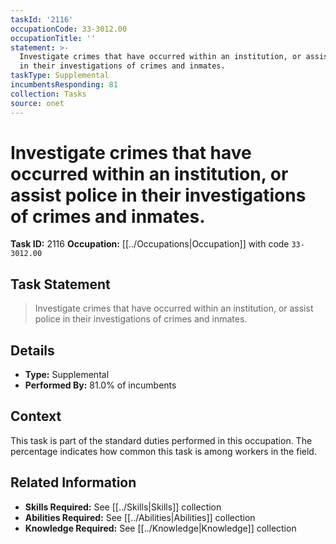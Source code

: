 ```yaml
---
taskId: '2116'
occupationCode: 33-3012.00
occupationTitle: ''
statement: >-
  Investigate crimes that have occurred within an institution, or assist police
  in their investigations of crimes and inmates.
taskType: Supplemental
incumbentsResponding: 81
collection: Tasks
source: onet
---
```

# Investigate crimes that have occurred within an institution, or assist police in their investigations of crimes and inmates.

**Task ID:** 2116
**Occupation:** [[../Occupations|Occupation]] with code `33-3012.00`

## Task Statement

> Investigate crimes that have occurred within an institution, or assist police in their investigations of crimes and inmates.

## Details

- **Type:** Supplemental
- **Performed By:** 81.0% of incumbents

## Context

This task is part of the standard duties performed in this occupation. The percentage indicates how common this task is among workers in the field.

## Related Information

- **Skills Required:** See [[../Skills|Skills]] collection
- **Abilities Required:** See [[../Abilities|Abilities]] collection
- **Knowledge Required:** See [[../Knowledge|Knowledge]] collection
